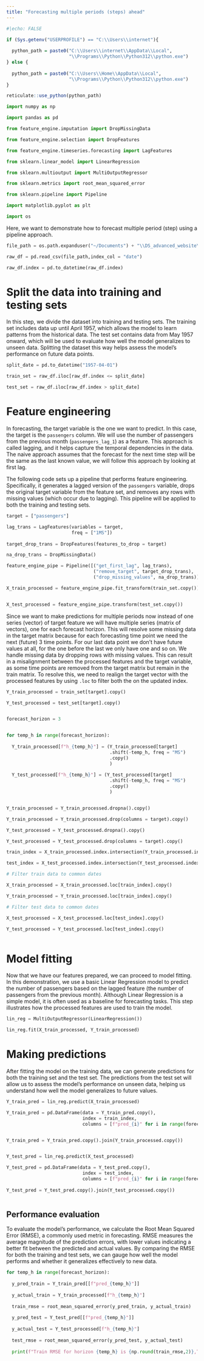 ```yaml
---
title: "Forecasting multiple periods (steps) ahead"
---
```


```r
#|echo: FALSE

if (Sys.getenv("USERPROFILE") == "C:\\Users\\internet"){
  
  python_path = paste0("C:\\Users\\internet\\AppData\\Local",
                       "\\Programs\\Python\\Python312\\python.exe")
} else {
  
  python_path = paste0("C:\\Users\\Home\\AppData\\Local",
                       "\\Programs\\Python\\Python312\\python.exe")
}

reticulate::use_python(python_path)

```

```python

import numpy as np

import pandas as pd

from feature_engine.imputation import DropMissingData

from feature_engine.selection import DropFeatures 

from feature_engine.timeseries.forecasting import LagFeatures

from sklearn.linear_model import LinearRegression

from sklearn.multioutput import MultiOutputRegressor

from sklearn.metrics import root_mean_squared_error

from sklearn.pipeline import Pipeline

import matplotlib.pyplot as plt

import os 

```

Here, we want to demonstrate how to forecast multiple period (step) using a pipeline approach. 

```python

file_path = os.path.expanduser("~/Documents") + "\\DS_advanced_website\\data\\example_air_passengers.csv"

raw_df = pd.read_csv(file_path,index_col = "date")

raw_df.index = pd.to_datetime(raw_df.index)

```

# Split the data into training and testing sets

In this step, we divide the dataset into training and testing sets. The training set includes data up until April 1957, which allows the model to learn patterns from the historical data. The test set contains data from May 1957 onward, which will be used to evaluate how well the model generalizes to unseen data. Splitting the dataset this way helps assess the model's performance on future data points.

```python

split_date = pd.to_datetime("1957-04-01")

train_set = raw_df.iloc[raw_df.index <= split_date]

test_set = raw_df.iloc[raw_df.index > split_date]

```

# Feature engineering

In forecasting, the target variable is the one we want to predict. In this case, the target is the `passengers` column. We will use the number of passengers from the previous month (`passengers_lag_1`) as a feature. This approach is called lagging, and it helps capture the temporal dependencies in the data. The naive approach assumes that the forecast for the next time step will be the same as the last known value, we will follow this approach by looking at first lag.

The following code sets up a pipeline that performs feature engineering. Specifically, it generates a lagged version of the `passengers` variable, drops the original target variable from the feature set, and removes any rows with missing values (which occur due to lagging). This pipeline will be applied to both the training and testing sets.

```python

target = ["passengers"]

lag_trans = LagFeatures(variables = target,
                        freq = ["1MS"])
                        
target_drop_trans = DropFeatures(features_to_drop = target)

na_drop_trans = DropMissingData()

feature_engine_pipe = Pipeline([("get_first_lag", lag_trans),
                                ("remove_target", target_drop_trans),
                                ("drop_missing_values", na_drop_trans)])

X_train_processed = feature_engine_pipe.fit_transform(train_set.copy())


X_test_processed = feature_engine_pipe.transform(test_set.copy())

```


Since we want to make predictions for multiple periods now instead of one series (vector) of target feature we will have multiple series (matrix of vectors), one for each forecast horizon. This will resolve some missing data in the target matrix because for each forecasting time point we need the next (future) 3 time points. For our last data point we don't have future values at all, for the one before the last we only have one and so on. We handle missing data by dropping rows with missing values. This can result in a misalignment between the processed features and the target variable, as some time points are removed from the target matrix but remain in the train matrix. To resolve this, we need to realign the target vector with the processed features by using `.loc` to filter both the on the updated index.


```python

Y_train_processed = train_set[target].copy()

Y_test_processed = test_set[target].copy()


forecast_horizon = 3


for temp_h in range(forecast_horizon):
  
  Y_train_processed[f"h_{temp_h}"] = (Y_train_processed[target]
                                      .shift(-temp_h, freq = "MS")
                                      .copy()
                                      )
  
  Y_test_processed[f"h_{temp_h}"] = (Y_test_processed[target]
                                      .shift(-temp_h, freq = "MS")
                                      .copy()
                                      )


Y_train_processed = Y_train_processed.dropna().copy()

Y_train_processed = Y_train_processed.drop(columns = target).copy()

Y_test_processed = Y_test_processed.dropna().copy()

Y_test_processed = Y_test_processed.drop(columns = target).copy()

```


```python

train_index = X_train_processed.index.intersection(Y_train_processed.index)

test_index = X_test_processed.index.intersection(Y_test_processed.index)

# Filter train data to common dates

X_train_processed = X_train_processed.loc[train_index].copy()

Y_train_processed = Y_train_processed.loc[train_index].copy()

# Filter test data to common dates

X_test_processed = X_test_processed.loc[test_index].copy()

Y_test_processed = Y_test_processed.loc[test_index].copy()



```


# Model fitting

Now that we have our features prepared, we can proceed to model fitting. In this demonstration, we use a basic Linear Regression model to predict the number of passengers based on the lagged feature (the number of passengers from the previous month). Although Linear Regression is a simple model, it is often used as a baseline for forecasting tasks. This step illustrates how the processed features are used to train the model.


```python

lin_reg = MultiOutputRegressor(LinearRegression())

lin_reg.fit(X_train_processed, Y_train_processed)

```


# Making predictions

After fitting the model on the training data, we can generate predictions for both the training set and the test set. The predictions from the test set will allow us to assess the model's performance on unseen data, helping us understand how well the model generalizes to future values.

```python

Y_train_pred = lin_reg.predict(X_train_processed)

Y_train_pred = pd.DataFrame(data = Y_train_pred.copy(),
                            index = train_index,
                            columns = [f"pred_{i}" for i in range(forecast_horizon)])


Y_train_pred = Y_train_pred.copy().join(Y_train_processed.copy())


Y_test_pred = lin_reg.predict(X_test_processed)

Y_test_pred = pd.DataFrame(data = Y_test_pred.copy(),
                            index = test_index,
                            columns = [f"pred_{i}" for i in range(forecast_horizon)])
                            
Y_test_pred = Y_test_pred.copy().join(Y_test_processed.copy())



```


## Performance evaluation

To evaluate the model's performance, we calculate the Root Mean Squared Error (RMSE), a commonly used metric in forecasting. RMSE measures the average magnitude of the prediction errors, with lower values indicating a better fit between the predicted and actual values. By comparing the RMSE for both the training and test sets, we can gauge how well the model performs and whether it generalizes effectively to new data.

```python


for temp_h in range(forecast_horizon):
  
  y_pred_train = Y_train_pred[[f"pred_{temp_h}"]]
  
  y_actual_train = Y_train_processed[f"h_{temp_h}"]
  
  train_rmse = root_mean_squared_error(y_pred_train, y_actual_train)
  
  y_pred_test = Y_test_pred[[f"pred_{temp_h}"]]
  
  y_actual_test = Y_test_processed[f"h_{temp_h}"]
  
  test_rmse = root_mean_squared_error(y_pred_test, y_actual_test)
  
  print(f"Train RMSE for horizon {temp_h} is {np.round(train_rmse,2)},Test RMSE is {np.round(test_rmse,2)}")


```
